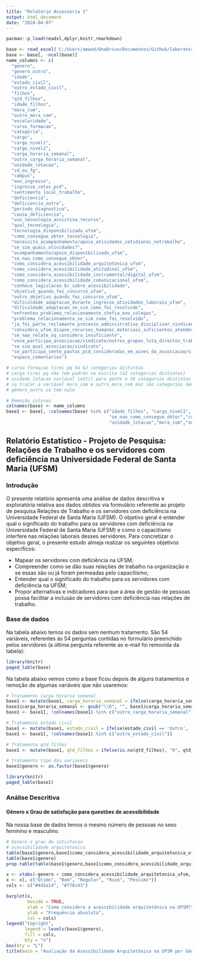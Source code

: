 ```yaml
---
title: "Relatório Assessoria 1"
output: html_document
date: "2024-04-07"
---
```


```r
pacman::p_load(readxl,dplyr,knitr,rmarkdown)

base <- read_excel('C:/Users/amand/OneDrive/Documentos/GitHub/laboratorio1/Respostas.xlsx')
base <- base[, -ncol(base)]
name_columns <- c(
  "genero",
  "genero_outro",
  "idade",
  "estado_civil",
  "outro_estado_civil",
  "filhos",
  "qtd_filhos",
  "idade_filhos",
  "mora_com",
  "outro_mora_com",
  "escolaridade",
  "curso_formacao",
  "categoria",
  "cargo",
  "cargo_nivel1",
  "cargo_nivel2",
  "carga_horaria_semanal",
  "outro_carga_horaria_semanal",
  "unidade_lotacao",
  "cd_ou_fg",
  "campus",
  "ano_ingresso",
  "ingresso_cotas_pcd",
  "sentimento_local_trabalho",
  "deficiencia",
  "deficiencia_outro",
  "periodo_diagnostico",
  "causa_deficiencia",
  "uso_tecnologia_assistiva_recurso",
  "qual_tecnologia",
  "tecnologia_disponibilizada_ufsm",
  "como_consegue_obter_tecnologia",
  "necessita_acompanhamento/apoio_atividades_cotidianas_notrabalho",
  "se_sim_quais_atividades?",
  "acompanhamento/apoio_disponibilizado_ufsm",
  "se_nao_como_consegue_obter",
  "como_considera_acessibilidade_arquitetonica_ufsm",
  "como_considera_acessibilidade_atitudinal_ufsm",
  "como_considera_acessibilidade_instrumental/digital_ufsm",
  "como_considera_acessibilidade_comunicacional_ufsm",
  "conhece_legislacao_br_sobre_acessibilidade",
  "objetivo_quando_fez_concurso_ufsm",
  "outro_objetivo_quando_fez_concurso_ufsm",
  "dificuldade_adaptacao_durante_ingresso_atividades_laborais_ufsm",
  "dificuldade_adaptacao_se_sim_como_foi_resolvido",
  "enfrentou_problema_relacionamento_chefia_eou_colegas",
  "problema_relacionamento_se_sim_como_foi_resolvido",
  "ja_foi_parte_reclamante_processo_administrativo_disciplinar_sindicancia_eou_reclamatoria_trabalhista_naufsm",
  "considera_ufsm_dispoe_recursos_humanos_materiais_suficientes_atender_necessidades_que_eventualmente_surjam_em_relacao_acessibilidade",
  "se_nao_relate_oq_considera_insuficiente",
  "voce_participa_associacao/sindicato/outros_grupos_luta_direitos_trabalhistas",
  "se_sim_qual_associacao/sindicato",
  "se_participa_sente_pautas_pcd_consideradas_em_acoes_da_associacao/sindicato",
  "espaco_comentarios")

# curso formacao tirei pq há 62 categorias distintas
# cargo tirei pq não tem padrão na escrita (42 categorias distintas)
# unidade_lotacao variável inútil para gente e 56 categorias distintas
# ia tratar a variável mora_com e outro_mora_com mas são categorias demais e estão confusas
# gênero_outro só tem nulo

# Remoção colunas
colnames(base) <- name_columns
base1 <- base[, !colnames(base) %in% c("idade_filhos", "cargo_nivel1", "cargo_nivel2",
                                       "se_nao_como_consegue_obter","curso_formacao","cargo",
                                       "unidade_lotacao","mora_com","outro_mora_com","gênero_outro")]

```
## Relatório Estatístico - Projeto de Pesquisa: Relações de Trabalho e os servidores com deficiência na Universidade Federal de Santa Maria (UFSM)

### Introdução

O presente relatório apresenta uma análise de dados descritiva e exploratória relativa aos dados obtidos via formulário referente ao projeto de pesquisa Relações de Trabalho e os servidores com deficiência na Universidade Federal de Santa Maria (UFSM). O objetivo geral é entender qual o significado do trabalho para os servidores com deficiência na Universidade Federal de Santa Maria (UFSM) e como o capacitismo interfere nas relações laborais desses servidores. Para concretizar o objetivo geral, o presente estudo almeja realizar os seguintes objetivos específicos:

* Mapear os servidores com deficiência na UFSM;
* Compreender como se dão suas relações de trabalho na organização e se essas são ou já foram permeadas pelo capacitismo;
* Entender qual o significado do trabalho para os servidores com deficiência na UFSM;
* Propor alternativas e indicadores para que a área de gestão de pessoas possa facilitar a inclusão de servidores com deficiência nas relações de trabalho.


### Base de dados

Na tabela abaixo temos os dados sem nenhum tratamento. São 54 variáveis, referentes ás 54 perguntas contidas no formulário preenchido pelos servidores (a última pergunta referente ao e-mail foi removida da tabela):

```r
library(knitr)
paged_table(base)
```

Na tabela abaixo vemos como a base ficou depois de alguns tratamentos e remoção de algumas variáveis que não usaremos:  

```r
# Tratamento carga horaria semanal
base1 <- mutate(base1, carga_horaria_semanal = ifelse(carga_horaria_semanal == 'Outra', outro_carga_horaria_semanal, carga_horaria_semanal))
base1$carga_horaria_semanal <- gsub("\\D", "", base1$carga_horaria_semanal)
base1 <- base1[, !colnames(base1) %in% c("outro_carga_horaria_semanal")]

# Tratamento estado civil
base1 <- mutate(base1, estado_civil = ifelse(estado_civil == 'Outro', 'Divorciado(a)', estado_civil))
base1 <- base1[, !colnames(base1) %in% c("outro_estado_civil")]

# Tratamento qtd filhos
base1 <- mutate(base1, qtd_filhos = ifelse(is.na(qtd_filhos), "0", qtd_filhos))

# tratamento tipo das variaveis
base1$genero <- as.factor(base1$genero)
```

```r
library(knitr)
paged_table(base1)
```

### Análise Descritiva
#### Gênero x Grau de satisfação para questões de acessibilidade
Na nossa base de dados temos o mesmo número de pessoas no sexo feminino e masculino.
```r
# Genero x grau de satisfacao
# acessibilidade arquitetonica
table(base1$genero,base1$como_considera_acessibilidade_arquitetonica_ufsm)
table(base1$genero)
prop.table(table(base1$genero,base1$como_considera_acessibilidade_arquitetonica_ufsm))*100
```

```r
x <- xtabs(~genero + como_considera_acessibilidade_arquitetonica_ufsm, data = base1)
x <- x[, c("Ótimo", "Bom", "Regular", "Ruim", "Péssimo")]
cols <- c("#445a14", "#778c43")

barplot(x,
        beside = TRUE,
        xlab = "Como considera a acessibilidade arquitetônica na UFSM?",
        ylab = "Frequência absoluta",
        col = cols)
legend("topright",
       legend = levels(base1$genero),
       fill = cols,
       bty = "n")
box(bty = "L")
title(main = "Avaliação da Acessibilidade Arquitetônica na UFSM por Gênero", font.main = 3)
```